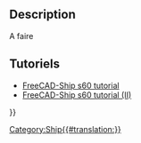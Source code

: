 <languages/>
{{UnfinishedDocu}}

{{Docnav/fr
|[[Ship_LoadCondition/fr|Charge]]
|[[Ship_ResistanceAmadeo/fr|Prédiction de la résistance Amadeo]]
|[[Ship_Workbench/fr|Ship]]
|IconL=Ship_LoadCondition.svg
|IconR=Ship_ResistanceAmadeo.svg
|IconC=Workbench_Ship.svg
}}

{{GuiCommand/fr
|Name=Ship PlotGZ
|Name/fr=Ship Courbe GZ
|MenuLocation=Weights → GZ curve computation
|Workbenches=[[Ship_Workbench/fr|Ship]]
|Shortcut=
|SeeAlso=
}}

== Description == 

A faire

<span id="Tutorials"></span>
==Tutoriels==

* [[FreeCAD-Ship s60 tutorial/fr|FreeCAD-Ship s60 tutorial ]]
* [[FreeCAD-Ship s60 tutorial (II)/fr|FreeCAD-Ship s60 tutorial (II)]] 


{{Docnav/fr
|[[Ship_LoadCondition/fr|Charge]]
|[[Ship_ResistanceAmadeo/fr|Prédiction de la résistance Amadeo]]
|[[Ship_Workbench/fr|Ship]]
|IconL=Ship_LoadCondition.svg
|IconR=Ship_ResistanceAmadeo.svg
|IconC=Workbench_Ship.svg
}}

{{Userdocnavi{{#translation:}}}}
[[Category:Ship{{#translation:}}]]
